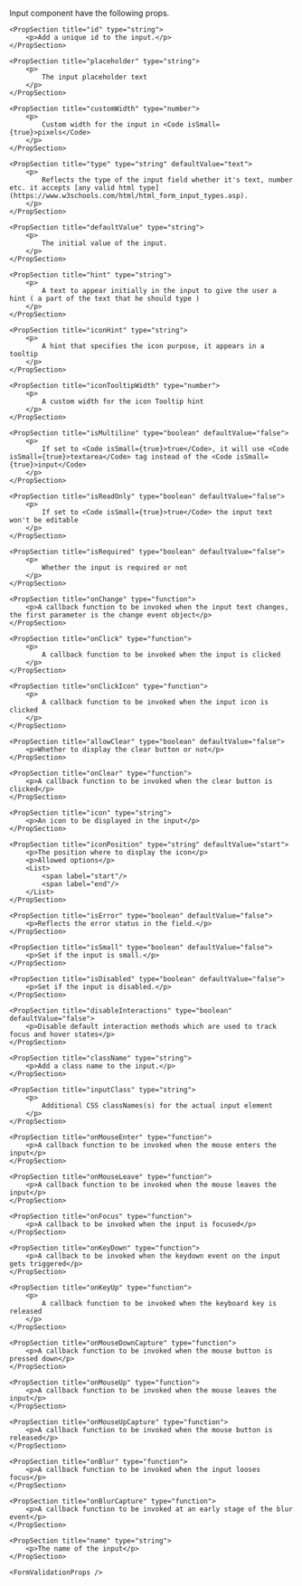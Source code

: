 
<PackageInstallGuide packageName="@wpmudev/sui-input" />

<Section title="Props">
	<p>Input component have the following props.</p>

	<PropSection title="id" type="string">
		<p>Add a unique id to the input.</p>
	</PropSection>

	<PropSection title="placeholder" type="string">
		<p>
			The input placeholder text
		</p>
	</PropSection>

	<PropSection title="customWidth" type="number">
		<p>
			Custom width for the input in <Code isSmall={true}>pixels</Code>
		</p>
	</PropSection>

	<PropSection title="type" type="string" defaultValue="text">
		<p>
			Reflects the type of the input field whether it's text, number etc. it accepts [any valid html type](https://www.w3schools.com/html/html_form_input_types.asp).
		</p>
	</PropSection>

	<PropSection title="defaultValue" type="string">
		<p>
			The initial value of the input.
		</p>
	</PropSection>

	<PropSection title="hint" type="string">
		<p>
			A text to appear initially in the input to give the user a hint ( a part of the text that he should type )
		</p>
	</PropSection>

	<PropSection title="iconHint" type="string">
		<p>
			A hint that specifies the icon purpose, it appears in a tooltip
		</p>
	</PropSection>

	<PropSection title="iconTooltipWidth" type="number">
		<p>
			A custom width for the icon Tooltip hint
		</p>
	</PropSection>

	<PropSection title="isMultiline" type="boolean" defaultValue="false">
		<p>
			If set to <Code isSmall={true}>true</Code>, it will use <Code isSmall={true}>textarea</Code> tag instead of the <Code isSmall={true}>input</Code>
		</p>
	</PropSection>
	
	<PropSection title="isReadOnly" type="boolean" defaultValue="false">
		<p>
			If set to <Code isSmall={true}>true</Code> the input text won't be editable
		</p>
	</PropSection>

	<PropSection title="isRequired" type="boolean" defaultValue="false">
		<p>
			Whether the input is required or not
		</p>
	</PropSection>

	<PropSection title="onChange" type="function">
		<p>A callback function to be invoked when the input text changes, the first parameter is the change event object</p>
	</PropSection>

	<PropSection title="onClick" type="function">
		<p>
			A callback function to be invoked when the input is clicked
		</p>
	</PropSection>

	<PropSection title="onClickIcon" type="function">
		<p>
			A callback function to be invoked when the input icon is clicked
		</p>
	</PropSection>

	<PropSection title="allowClear" type="boolean" defaultValue="false">
		<p>Whether to display the clear button or not</p>
	</PropSection>

	<PropSection title="onClear" type="function">
		<p>A callback function to be invoked when the clear button is clicked</p>
	</PropSection>
	
	<PropSection title="icon" type="string">
		<p>An icon to be displayed in the input</p>
	</PropSection>

	<PropSection title="iconPosition" type="string" defaultValue="start">
		<p>The position where to display the icon</p>
		<p>Allowed options</p>
		<List>
			<span label="start"/>
			<span label="end"/>
		</List>
	</PropSection>
	
	<PropSection title="isError" type="boolean" defaultValue="false">
		<p>Reflects the error status in the field.</p>
	</PropSection>
	
	<PropSection title="isSmall" type="boolean" defaultValue="false">
		<p>Set if the input is small.</p>
	</PropSection>
	
	<PropSection title="isDisabled" type="boolean" defaultValue="false">
		<p>Set if the input is disabled.</p>
	</PropSection>

	<PropSection title="disableInteractions" type="boolean" defaultValue="false">
		<p>Disable default interaction methods which are used to track focus and hover states</p>
	</PropSection>

	<PropSection title="className" type="string">
		<p>Add a class name to the input.</p>
	</PropSection>

	<PropSection title="inputClass" type="string">
		<p>
			Additional CSS classNames(s) for the actual input element 
		</p>
	</PropSection>

    <PropSection title="onMouseEnter" type="function">
		<p>A callback function to be invoked when the mouse enters the input</p>
	</PropSection>

	<PropSection title="onMouseLeave" type="function">
		<p>A callback function to be invoked when the mouse leaves the input</p>
	</PropSection>

	<PropSection title="onFocus" type="function">
		<p>A callback to be invoked when the input is focused</p>
	</PropSection>

	<PropSection title="onKeyDown" type="function">
		<p>A callback to be invoked when the keydown event on the input gets triggered</p>
	</PropSection>

	<PropSection title="onKeyUp" type="function">
		<p>
			A callback function to be invoked when the keyboard key is released
		</p>
	</PropSection>

	<PropSection title="onMouseDownCapture" type="function">
		<p>A callback function to be invoked when the mouse button is pressed down</p>
	</PropSection>

	<PropSection title="onMouseUp" type="function">
		<p>A callback function to be invoked when the mouse leaves the input</p>
	</PropSection>

	<PropSection title="onMouseUpCapture" type="function">
		<p>A callback function to be invoked when the mouse button is released</p>
	</PropSection>

	<PropSection title="onBlur" type="function">
		<p>A callback function to be invoked when the input looses focus</p>
	</PropSection>

	<PropSection title="onBlurCapture" type="function">
		<p>A callback function to be invoked at an early stage of the blur event</p>
	</PropSection>

	<PropSection title="name" type="string">
		<p>The name of the input</p>
	</PropSection>

	<FormValidationProps />

</Section>

<CommonPropsNotice />